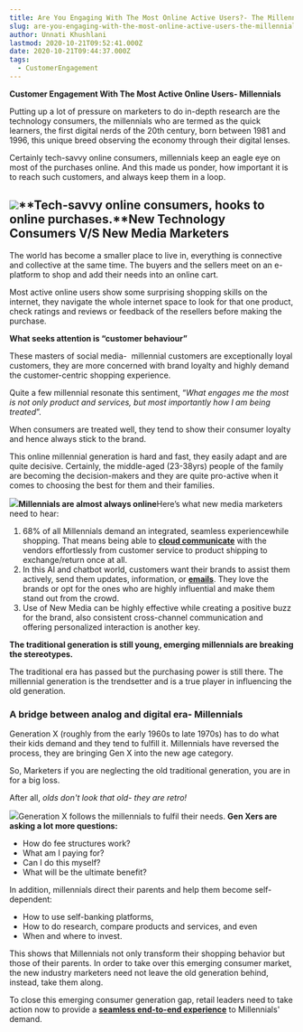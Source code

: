```yaml
---
title: Are You Engaging With The Most Online Active Users?- The Millennials
slug: are-you-engaging-with-the-most-online-active-users-the-millennials
author: Unnati Khushlani
lastmod: 2020-10-21T09:52:41.000Z
date: 2020-10-21T09:44:37.000Z
tags:
  - CustomerEngagement
---
```


**Customer Engagement With The Most Active Online Users- Millennials**  


Putting up a lot of pressure on marketers to do in-depth research are the technology consumers, the millennials who are termed as the quick learners, the first digital nerds of the 20th century, born between 1981 and 1996, this unique breed observing the economy through their digital lenses.   


Certainly tech-savvy online consumers, millennials keep an eagle eye on most of the purchases online. And this made us ponder, how important it is to reach such customers, and always keep them in a loop.  


![](https://images-msg91.s3.ap-south-1.amazonaws.com/2020/10/giphy--1-.gif)**Tech-savvy online consumers, hooks to online purchases.**New Technology Consumers V/S New Media Marketers
------------------------------------------------

The world has become a smaller place to live in, everything is connective and collective at the same time. The buyers and the sellers meet on an e-platform to shop and add their needs into an online cart.  


Most active online users show some surprising shopping skills on the internet, they navigate the whole internet space to look for that one product, check ratings and reviews or feedback of the resellers before making the purchase.

**What seeks attention is “customer behaviour”**

These masters of social media-  millennial customers are exceptionally loyal customers, they are more concerned with brand loyalty and highly demand the customer-centric shopping experience.    


Quite a few millennial resonate this sentiment, “*What engages me the most is not only product and services, but most importantly how I am being treated*”.  


When consumers are treated well, they tend to show their consumer loyalty and hence always stick to the brand.  


This online millennial generation is hard and fast, they easily adapt and are quite decisive. Certainly, the middle-aged (23-38yrs) people of the family are becoming the decision-makers and they are quite pro-active when it comes to choosing the best for them and their families.

![](https://images-msg91.s3.ap-south-1.amazonaws.com/2020/10/60-1.jpg)**Millennials are almost always online**Here’s what new media marketers need to hear:  


1. 68% of all Millennials demand an integrated, seamless experiencewhile shopping. That means being able to [**cloud communicate**](http://www.msg91.com) with the vendors effortlessly from customer service to product shipping to exchange/return once at all.
2. In this AI and chatbot world, customers want their brands to assist them actively, send them updates, information, or [**emails**](https://msg91.com/transactional-email/). They love the brands or opt for the ones who are highly influential and make them stand out from the crowd.
3. Use of New Media can be highly effective while creating a positive buzz for the brand, also consistent cross-channel communication and offering personalized interaction is another key.

**The traditional generation is still young, emerging millennials are breaking the stereotypes.**

The traditional era has passed but the purchasing power is still there. The millennial generation is the trendsetter and is a true player in influencing the old generation.  


### A bridge between analog and digital era- Millennials

Generation X (roughly from the early 1960s to late 1970s) has to do what their kids demand and they tend to fulfill it. Millennials have reversed the process, they are bringing Gen X into the new age category.

So, Marketers if you are neglecting the old traditional generation, you are in for a big loss.

After all, *olds don't look that old- they are retro!*  


![](https://images-msg91.s3.ap-south-1.amazonaws.com/2020/10/tenor.gif)Generation X follows the millennials to fulfil their needs. **Gen Xers are asking a lot more questions:**  

* How do fee structures work?
* What am I paying for?
* Can I do this myself?
* What will be the ultimate benefit?

In addition, millennials direct their parents and help them become self-dependent:

* How to use self-banking platforms,
* How to do research, compare products and services, and even
* When and where to invest.

This shows that Millennials not only transform their shopping behavior but those of their parents. In order to take over this emerging consumer market, the new industry marketers need not leave the old generation behind, instead, take them along.  


To close this emerging consumer generation gap, retail leaders need to take action now to provide a [**seamless end-to-end experience**](https://msg91.com/) to Millennials' demand.

